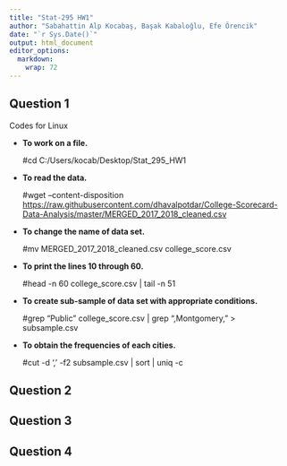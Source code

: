 ---
title: "Stat-295 HW1"
author: "Sabahattin Alp Kocabaş, Başak Kabaloğlu, Efe Örencik"
date: "`r Sys.Date()`"
output: html_document
editor_options: 
  markdown: 
    wrap: 72
---

## Question 1

Codes for Linux

-   **To work on a file.**

    #cd C:/Users/kocab/Desktop/Stat_295_HW1

```{=html}
<!-- -->
```
-   **To read the data.**

    #wget --content-disposition
    <https://raw.githubusercontent.com/dhavalpotdar/College-Scorecard-Data-Analysis/master/MERGED_2017_2018_cleaned.csv>

-   **To change the name of data set.**

    #mv MERGED_2017_2018_cleaned.csv college_score.csv

-   **To print the lines 10 through 60.**

    #head -n 60 college_score.csv \| tail -n 51

-   **To create sub-sample of data set with appropriate conditions.**

    #grep "Public" college_score.csv \| grep ",Montgomery," \>
    subsample.csv

-   **To obtain the frequencies of each cities.**

    #cut -d ',' -f2 subsample.csv \| sort \| uniq -c

## Question 2

## Question 3

## Question 4
